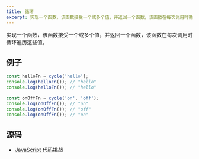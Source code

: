 ```yaml
---
title: 循环
excerpt: 实现一个函数，该函数接受一个或多个值，并返回一个函数，该函数在每次调用时循环遍历这些值
---
```


实现一个函数，该函数接受一个或多个值，并返回一个函数，该函数在每次调用时循环遍历这些值。

## 例子

```js
const helloFn = cycle('hello');
console.log(helloFn()); // "hello"
console.log(helloFn()); // "hello"

const onOffFn = cycle('on', 'off');
console.log(onOffFn()); // "on"
console.log(onOffFn()); // "off"
console.log(onOffFn()); // "on"
```

## 源码

* [JavaScript 代码挑战](https://jscodechallenges.vercel.app/challenges/functions#11-design-a-function-with-cycle-functionality-for-given-list-of-inputs-where-cycle-function-accepts-list-of-values-to-be-cycled-upon)
